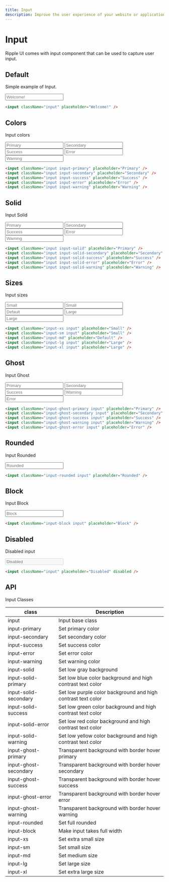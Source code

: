 ```yaml
---
title: Input
description: Improve the user experience of your website or application with customizable inputs.
---
```


# Input

Ripple UI comes with input component that can be used to capture user input.

## Default

Simple example of Input.

<input className="input" placeholder="Welcome!" />

```html
<input className="input" placeholder="Welcome!" />
```

## Colors

Input colors

<div className="flex flex-wrap gap-4">
  <input className="input-primary input" placeholder="Primary" />
  <input className="input-secondary input" placeholder="Secondary" />
  <input className="input-success input" placeholder="Success" />
  <input className="input-error input" placeholder="Error" />
  <input className="input-warning input" placeholder="Warning" />
</div>

```html
<input className="input input-primary" placeholder="Primary" />
<input className="input input-secondary" placeholder="Secondary" />
<input className="input input-success" placeholder="Success" />
<input className="input input-error" placeholder="Error" />
<input className="input input-warning" placeholder="Warning" />
```

## Solid

Input Solid

<div className="flex flex-wrap gap-4">
  <input className="input-solid input" placeholder="Primary" />
  <input className="input-solid-secondary input" placeholder="Secondary" />
  <input className="input-solid-success input" placeholder="Success" />
  <input className="input-solid-error input" placeholder="Error" />
  <input className="input-solid-warning input" placeholder="Warning" />
</div>

```html
<input className="input input-solid" placeholder="Primary" />
<input className="input input-solid-secondary" placeholder="Secondary" />
<input className="input input-solid-success" placeholder="Success" />
<input className="input input-solid-error" placeholder="Error" />
<input className="input input-solid-warning" placeholder="Warning" />
```

## Sizes

Input sizes

<div className="flex flex-wrap gap-4">
  <input className="input-xs input" placeholder="Small" />
  <input className="input-sm input" placeholder="Small" />
  <input className="input-md input" placeholder="Default" />
  <input className="input-lg input" placeholder="Large" />
  <input className="input-xl input" placeholder="Large" />
</div>

```html
<input className="input-xs input" placeholder="Small" />
<input className="input-sm input" placeholder="Small" />
<input className="input-md" placeholder="Default" />
<input className="input-lg input" placeholder="Large" />
<input className="input-xl input" placeholder="Large" />
```

## Ghost

Input Ghost

<div className="flex flex-wrap gap-4">
  <input className="input-ghost-primary input" placeholder="Primary" />
  <input className="input-ghost-secondary input" placeholder="Secondary" />
  <input className="input-ghost-success input" placeholder="Success" />
  <input className="input-ghost-warning input" placeholder="Warning" />
  <input className="input-ghost-error input" placeholder="Error" />
</div>

```html
<input className="input-ghost-primary input" placeholder="Primary" />
<input className="input-ghost-secondary input" placeholder="Secondary" />
<input className="input-ghost-success input" placeholder="Success" />
<input className="input-ghost-warning input" placeholder="Warning" />
<input className="input-ghost-error input" placeholder="Error" />
```

## Rounded

Input Rounded

<input className="input input-rounded" placeholder="Rounded" />

```html
<input className="input-rounded input" placeholder="Rounded" />
```

## Block

Input Block

<input className="input input-block" placeholder="Block" />

```html
<input className="input-block input" placeholder="Block" />
```

## Disabled

Disabled input

<input className="input" placeholder="Disabled" disabled />

```html
<input className="input" placeholder="Disabled" disabled />
```

## API
<Attributes >
<Attributes.Title>Input Classes</Attributes.Title>

| class                 | Description                                        |
| --------------------- | -------------------------------------------------- |
| input                 | Input base class                                   |
| input-primary         | Set primary color                                  |
| input-secondary       | Set secondary color                                |
| input-success         | Set success color                                  |
| input-error           | Set error color                                    |
| input-warning         | Set warning color                                  |
| input-solid           | Set low gray background                            |
| input-solid-primary   | Set low blue color background and high contrast text color     |
| input-solid-secondary | Set low purple color background and high contrast text color   |
| input-solid-success   | Set low green color background and high contrast text color       |
| input-solid-error     | Set low red color background and high contrast text color          |
| input-solid-warning   | Set low yellow color background and high contrast text color       |
| input-ghost-primary   | Transparent background with border hover primary   |
| input-ghost-secondary | Transparent background with border hover secondary |
| input-ghost-success   | Transparent background with border hover success   |
| input-ghost-error     | Transparent background with border hover error     |
| input-ghost-warning   | Transparent background with border hover warning   |
| input-rounded         | Set full rounded                                   |
| input-block           | Make input takes full width                        |
| input-xs              | Set extra small size                               |
| input-sm              | Set small size                                     |
| input-md              | Set medium size                                    |
| input-lg              | Set large size                                     |
| input-xl              | Set extra large size                               |

</Attributes>


